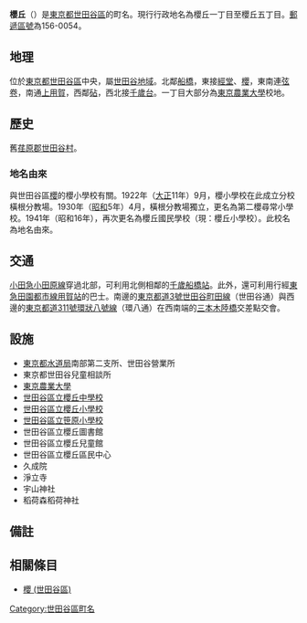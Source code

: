 {{Pathnav|日本|東京都|世田谷區|name=櫻丘|frame=1}}
{{Infobox Settlement
|official_name = 櫻丘
|native_name =
|settlement_type = [[町|町]]
|image_skyline =
|imagesize =
|image_caption =
|image_flag =
|image_seal =
| image_map =
| map_caption =
| pushpin_map =
|subdivision_type = [[國家|國家]]
|subdivision_name = [[File:Flag_of_Japan.svg|border]] [[日本|日本]]
|subdivision_type1 = [[都道府縣|都道府縣]]
|subdivision_name1 = [[File:Flag_of_Tokyo_Prefecture.svg|25px]] [[東京都|東京都]]
|subdivision_type2 = [[東京都區部|特別區]]
|subdivision_name2 = [[File:Flag_of_Setagaya,_Tokyo.svg|25px]] [[世田谷區|世田谷區]]
|established_title =
|established_date =
|government_type =
|leader_title =
|leader_name =
|area_magnitude =
|area_total_sq_mi =
|area_total_km2 =
|area_land_sq_mi =
|area_land_km2 =
|area_urban_sq_mi =
|area_urban_km2 =
|area_metro_km2 =
|area_metro_sq_mi =
|population_as_of= 2013年（平成25年）9月1日
|population_footnotes = <ref>[http://www.city.setagaya.lg.jp/kurashi/107/157/692/694/1884/d00123410_d/fil/district201309.xls 平成25年（2013年）の世田谷区の町丁別人口と世帯数 - 世田谷区]</ref>
|population_total = 18473
|population_urban =
|population_metro =
|population_density_sq_mi =
|population_density_km2 =
| timezone = [[日本標準時間|JST]]
| utc_offset = +9
|timezone_DST =
|utc_offset_DST =
|latd=|latm=|lats=|latNS=
|longd=|longm=|longs=|longEW=
|elevation_footnotes=
|elevation_m =
|elevation_ft =
|postal_code_type = [[郵遞區號|郵遞區號]]
|postal_code = 156-0054
|area_code =
|website =
|footnotes =
}}
'''櫻丘'''（{{jpn|j=桜丘|hg=さくらがおか|rm=Sakuragaoka|f=y}}）是[[東京都|東京都]][[世田谷區|世田谷區]]的町名。現行行政地名為櫻丘一丁目至櫻丘五丁目。[[郵遞區號|郵遞區號]]為156-0054。

== 地理 ==
位於[[東京都|東京都]][[世田谷區|世田谷區]]中央，屬[[世田谷地域|世田谷地域]]。北鄰[[船橋_(世田谷區)|船橋]]，東接[[經堂|經堂]]、[[櫻_(世田谷區)|櫻]]，東南連[[弦卷|弦卷]]，南通[[上用賀|上用賀]]，西鄰[[砧_(世田谷區)|砧]]，西北接[[千歲台|千歲台]]。一丁目大部分為[[東京農業大學|東京農業大學]]校地。

== 歷史 ==
舊[[荏原郡|荏原郡]][[世田谷町|世田谷村]]。
=== 地名由來 ===
與世田谷區[[櫻_(世田谷區)|櫻]]的櫻小學校有關。1922年（[[大正|大正]]11年）9月，櫻小學校在此成立分校橫根分教場。1930年（[[昭和|昭和]]5年）4月，橫根分教場獨立，更名為第二櫻尋常小學校。1941年（昭和16年），再次更名為櫻丘國民學校（現：櫻丘小學校）。此校名為地名由來。

== 交通 ==
[[小田急小田原線|小田急小田原線]]穿過北部，可利用北側相鄰的[[千歲船橋站|千歲船橋站]]。此外，還可利用行經[[東急田園都市線|東急田園都市線]][[用賀站|用賀站]]的巴士。南邊的[[東京都道、神奈川縣道3號世田谷町田線|東京都道3號世田谷町田線]]（世田谷通）與西邊的[[東京都道311號環狀八號線|東京都道311號環狀八號線]]（環八通）在西南端的[[三本木陸橋|三本木陸橋]]交差點交會。

== 設施 ==
* [[東京都水道局|東京都水道局]]南部第二支所、世田谷營業所
* 東京都世田谷兒童相談所
* [[東京農業大學|東京農業大學]]
* [[世田谷區立櫻丘中學校|世田谷區立櫻丘中學校]]
* [[世田谷區立櫻丘小學校|世田谷區立櫻丘小學校]]
* [[世田谷區立笹原小學校|世田谷區立笹原小學校]]
* 世田谷區立櫻丘圖書館
* 世田谷區立櫻丘兒童館
* 世田谷區立櫻丘區民中心
* 久成院
* 淨立寺
* 宇山神社
* 稻荷森稻荷神社

== 備註 ==
{{reflist}}

== 相關條目 ==
* [[櫻_(世田谷區)|櫻 (世田谷區)]]

{{世田谷區的町名}}
{{DEFAULTSORT:Sakuragaoka}}
[[Category:世田谷區町名|Category:世田谷區町名]]